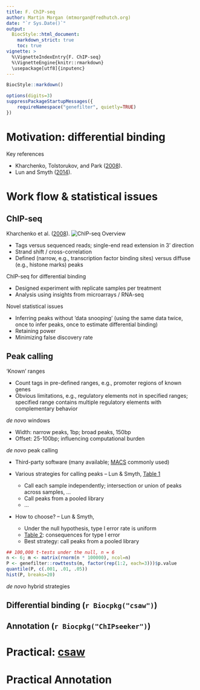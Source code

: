 ```yaml
---
title: F. ChIP-seq
author: Martin Morgan (mtmorgan@fredhutch.org)
date: "`r Sys.Date()`"
output:
  BiocStyle::html_document:
    markdown_strict: true
    toc: true
vignette: >
  %\VignetteIndexEntry{F. ChIP-seq}
  %\VignetteEngine{knitr::rmarkdown}
  \usepackage[utf8]{inputenc}
---
```


```r
BiocStyle::markdown()
```


```r
options(digits=3)
suppressPackageStartupMessages({
    requireNamespace("genefilter", quietly=TRUE)
})
```

# Motivation: differential binding

Key references

- Kharchenko, Tolstorukov, and Park
  ([2008](http://www.ncbi.nlm.nih.gov/pmc/articles/PMC2597701/)).
- Lun and Smyth ([2014](http://dx.doi.org/10.1093/nar/gku351)).

# Work flow & statistical issues

## ChIP-seq

Kharchenko et
al. ([2008](http://www.ncbi.nlm.nih.gov/pmc/articles/PMC2597701/)).
![ChIP-seq Overview](our_figures/ChIPSeq_nbt-1508-F1.jpg)

- Tags versus sequenced reads; single-end read extension in 3'
  direction
- Strand shift / cross-correlation
- Defined (narrow, e.g., transcription factor binding sites) versus
  diffuse (e.g., histone marks) peaks

ChIP-seq for differential binding

- Designed experiment with replicate samples per treatment
- Analysis using insights from microarrays / RNA-seq

Novel statistical issues

- Inferring peaks without 'data snooping' (using the same data twice,
  once to infer peaks, once to estimate differential binding)
- Retaining power
- Minimizing false discovery rate

## Peak calling

'Known' ranges

- Count tags in pre-defined ranges, e.g., promoter regions of known
  genes
- Obvious limitations, e.g., regulatory elements not in specified
  ranges; specified range contains multiple regulatory elements with
  complementary behavior

_de novo_ windows

- Width: narrow peaks, 1bp; broad peaks, 150bp
- Offset: 25-100bp; influencing computational burden

_de novo_ peak calling

- Third-party software (many available;
  [MACS](http://liulab.dfci.harvard.edu/MACS/) commonly used)
- Various strategies for calling peaks -- Lun & Smyth,
  [Table 1](http://nar.oxfordjournals.org/content/42/11/e95/T1.expansion.html)

    - Call each sample independently; intersection or union of peaks
      across samples, ...
    - Call peaks from a pooled library
    - ...

- How to choose? -- Lun & Smyth,
  
    - Under the null hypothesis, type I error rate is uniform
    - [Table 2](http://nar.oxfordjournals.org/content/42/11/e95/T2.expansion.html):
      consequences for type I error
    - Best strategy: call peaks from a pooled library

```r
## 100,000 t-tests under the null, n = 6
n <- 6; m <- matrix(rnorm(n * 100000), ncol=n)
P <- genefilter::rowttests(m, factor(rep(1:2, each=3)))$p.value
quantile(P, c(.001, .01, .05))
hist(P, breaks=20)
```

_de novo_ hybrid strategies

## Differential binding (`r Biocpkg("csaw")`)

## Annotation (`r Biocpkg("ChIPseeker")`)

# Practical: [csaw](http://bioconductor.org/packages/devel/bioc/html/csaw.html)

# Practical Annotation
